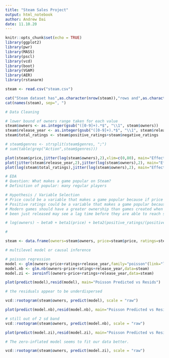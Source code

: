 ```yaml
---
title: "Steam Sales Project"
output: html_notebook
author: Andrew Dai
date: 11.10.20
---
```


```r
knitr::opts_chunk$set(echo = TRUE)
library(ggplot2)
library(pwr)
library(MASS)
library(pscl)
library(vcd)
library(boot)
library(VGAM)
library(AER)
library(rstanarm)
```

```r

steam <- read.csv("steam.csv")

cat("Steam dataset has",as.character(nrow(steam)),"rows and",as.character(ncol(steam)),"columns:","\n")
cat(names(steam), sep=", ")

# Data Cleaning

# lower bound of owners range taken for each value
steam$owners <- as.integer(gsub("([0-9]+).*$", "\\1", steam$owners))
steam$release_year <- as.integer(gsub("([0-9]+).*$", "\\1", steam$release_date))
steam$total_ratings <- steam$positive_ratings+steam$negative_ratings

# steam$genres <- strsplit(steam$genres, ";")
# sum(table(grep("Action",steam$genres)))

plot(steam$price,jitter(log(steam$owners),2),xlim=c(0,80), main="Effect of price on owners")
plot(jitter(steam$release_year,2),jitter(log(steam$owners),2), main="Effect of release year on owners")
plot(log(steam$total_ratings),jitter(log(steam$owners),2), main="Effect of total ratings on owners", ylab="log(owners)", xlab="")


```

```r
# EDA
# Question: What makes a game popular on Steam?
# Definition of popular: many regular players

# Hypothesis / Variable Selection
# Price could be a variable that makes a game popular because if price is lower or free, it allows more people to afford the game.
# Positive ratings could be a variable that makes a game popular because it advertises the game to new players.
# Modern games should have a greater ownership than games created when Steam was first launched. However, games that have
# been just released may see a lag time before they are able to reach stable levels of ownership.

# log(owners) ~ beta0 + beta1(price) + beta2(positive_ratings/(positive_ratings+negative_ratings)) + beta3(release_year)

#

steam <- data.frame(owners=steam$owners, price=steam$price, ratings=steam$positive_ratings/(steam$positive_ratings+steam$negative_ratings), release_year=steam$release_year)
```

```r

# multilevel model or causal inference

# poisson regression
model <- glm(owners~price+ratings+release_year,family="poisson"(link="log"),data=steam)
model.nb <- glm.nb(owners~price+ratings+release_year,data=steam)
model.zi <- zeroinfl(owners~price+ratings+release_year,data=steam)

```

```r
plot(predict(model),resid(model), main="Poisson Predicted vs Resids")

# the residuals appear to be underdispersed 

vcd::rootogram(steam$owners, predict(model), scale = "raw")

plot(predict(model.nb),resid(model.nb), main="Poisson Predicted vs Resids")

# still out of 2 sd band
vcd::rootogram(steam$owners, predict(model.nb), scale = "raw")

plot(predict(model.zi),resid(model.zi), main="Poisson Predicted vs Resids")

# The zero-inflated model seems to fit our data better.

vcd::rootogram(steam$owners, predict(model.zi), scale = "raw")

```


